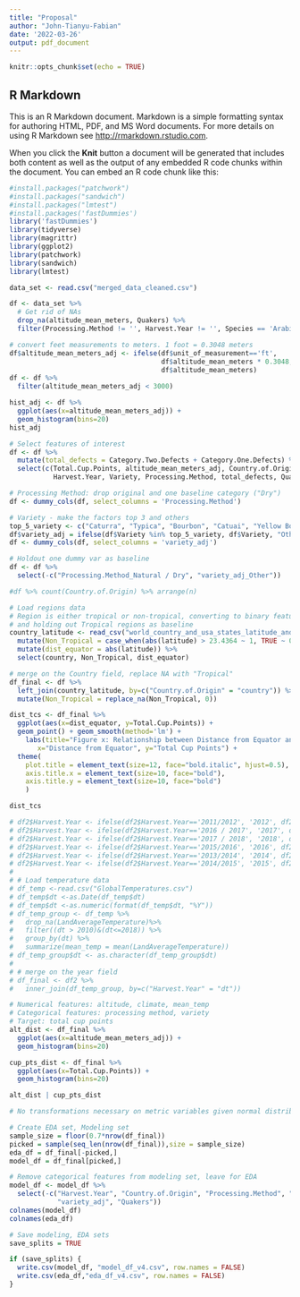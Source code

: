 ```yaml
---
title: "Proposal"
author: "John-Tianyu-Fabian"
date: '2022-03-26'
output: pdf_document
---
```


```r
knitr::opts_chunk$set(echo = TRUE)
```

## R Markdown

This is an R Markdown document. Markdown is a simple formatting syntax for authoring HTML, PDF, and MS Word documents. For more details on using R Markdown see <http://rmarkdown.rstudio.com>.

When you click the **Knit** button a document will be generated that includes both content as well as the output of any embedded R code chunks within the document. You can embed an R code chunk like this:

```r
#install.packages("patchwork")
#install.packages("sandwich")
#install.packages("lmtest")
#install.packages('fastDummies')
library('fastDummies')
library(tidyverse)
library(magrittr)
library(ggplot2)
library(patchwork)
library(sandwich)
library(lmtest)
```

```r
data_set <- read.csv("merged_data_cleaned.csv")
```

```r
df <- data_set %>%
  # Get rid of NAs
  drop_na(altitude_mean_meters, Quakers) %>%
  filter(Processing.Method != '', Harvest.Year != '', Species == 'Arabica')
```

```r
# convert feet measurements to meters. 1 foot = 0.3048 meters
df$altitude_mean_meters_adj <- ifelse(df$unit_of_measurement=='ft', 
                                      df$altitude_mean_meters * 0.3048,
                                      df$altitude_mean_meters)
df <- df %>%
  filter(altitude_mean_meters_adj < 3000)

hist_adj <- df %>%
  ggplot(aes(x=altitude_mean_meters_adj)) +
  geom_histogram(bins=20)
hist_adj
```

```r
# Select features of interest
df <- df %>%
  mutate(total_defects = Category.Two.Defects + Category.One.Defects) %>%
  select(c(Total.Cup.Points, altitude_mean_meters_adj, Country.of.Origin,
           Harvest.Year, Variety, Processing.Method, total_defects, Quakers))
```

```r
# Processing Method: drop original and one baseline category ("Dry")
df <- dummy_cols(df, select_columns = 'Processing.Method')

# Variety - make the factors top 3 and others
top_5_variety <- c("Caturra", "Typica", "Bourbon", "Catuai", "Yellow Bourbon")
df$variety_adj = ifelse(df$Variety %in% top_5_variety, df$Variety, "Other")
df <- dummy_cols(df, select_columns = 'variety_adj')

# Holdout one dummy var as baseline
df <- df %>%
  select(-c("Processing.Method_Natural / Dry", "variety_adj_Other"))
```

```r
#df %>% count(Country.of.Origin) %>% arrange(n)

# Load regions data
# Region is either tropical or non-tropical, converting to binary features
# and holding out Tropical regions as baseline
country_latitude <- read_csv("world_country_and_usa_states_latitude_and_longitude_values.csv") %>% 
  mutate(Non_Tropical = case_when(abs(latitude) > 23.4364 ~ 1, TRUE ~ 0)) %>%
  mutate(dist_equator = abs(latitude)) %>%
  select(country, Non_Tropical, dist_equator)

# merge on the Country field, replace NA with "Tropical"
df_final <- df %>%
  left_join(country_latitude, by=c("Country.of.Origin" = "country")) %>%
  mutate(Non_Tropical = replace_na(Non_Tropical, 0)) 
```

```r
dist_tcs <- df_final %>% 
  ggplot(aes(x=dist_equator, y=Total.Cup.Points)) + 
  geom_point() + geom_smooth(method='lm') + 
    labs(title="Figure x: Relationship between Distance from Equator and Total Cup Point",
       x="Distance from Equator", y="Total Cup Points") + 
  theme(
    plot.title = element_text(size=12, face="bold.italic", hjust=0.5),
    axis.title.x = element_text(size=10, face="bold"),
    axis.title.y = element_text(size=10, face="bold")
    )

dist_tcs
```

```r
# df2$Harvest.Year <- ifelse(df2$Harvest.Year=='2011/2012', '2012', df2$Harvest.Year)
# df2$Harvest.Year <- ifelse(df2$Harvest.Year=='2016 / 2017', '2017', df2$Harvest.Year)
# df2$Harvest.Year <- ifelse(df2$Harvest.Year=='2017 / 2018', '2018', df2$Harvest.Year)
# df2$Harvest.Year <- ifelse(df2$Harvest.Year=='2015/2016', '2016', df2$Harvest.Year)
# df2$Harvest.Year <- ifelse(df2$Harvest.Year=='2013/2014', '2014', df2$Harvest.Year)
# df2$Harvest.Year <- ifelse(df2$Harvest.Year=='2014/2015', '2015', df2$Harvest.Year)
# 
# # Load temperature data
# df_temp <-read.csv("GlobalTemperatures.csv")
# df_temp$dt <-as.Date(df_temp$dt)
# df_temp$dt <-as.numeric(format(df_temp$dt, "%Y"))
# df_temp_group <- df_temp %>%
#   drop_na(LandAverageTemperature)%>%
#   filter((dt > 2010)&(dt<=2018)) %>%
#   group_by(dt) %>%
#   summarize(mean_temp = mean(LandAverageTemperature))
# df_temp_group$dt <- as.character(df_temp_group$dt)
# 
# # merge on the year field
# df_final <- df2 %>%
#   inner_join(df_temp_group, by=c("Harvest.Year" = "dt"))
```

```r
# Numerical features: altitude, climate, mean_temp
# Categorical features: processing method, variety
# Target: total cup points
alt_dist <- df_final %>%
  ggplot(aes(x=altitude_mean_meters_adj)) +
  geom_histogram(bins=20)

cup_pts_dist <- df_final %>%
  ggplot(aes(x=Total.Cup.Points)) +
  geom_histogram(bins=20)

alt_dist | cup_pts_dist

# No transformations necessary on metric variables given normal distributions
```

```r
# Create EDA set, Modeling set
sample_size = floor(0.7*nrow(df_final))
picked = sample(seq_len(nrow(df_final)),size = sample_size)
eda_df = df_final[-picked,]
model_df = df_final[picked,]

# Remove categorical features from modeling set, leave for EDA
model_df <- model_df %>%
  select(-c("Harvest.Year", "Country.of.Origin", "Processing.Method", "Variety",
            "variety_adj", "Quakers"))
colnames(model_df)
colnames(eda_df)

# Save modeling, EDA sets
save_splits = TRUE

if (save_splits) {
  write.csv(model_df, "model_df_v4.csv", row.names = FALSE)
  write.csv(eda_df,"eda_df_v4.csv", row.names = FALSE)
}
```





